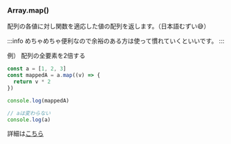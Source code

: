 ### Array.map()

配列の各値に対し関数を適応した値の配列を返します。（日本語むずい😅）

:::info
めちゃめちゃ便利なので余裕のある方は使って慣れていくといいです。
:::

例） 配列の全要素を2倍する

```javascript
const a = [1, 2, 3]
const mappedA = a.map((v) => {
  return v * 2
})

console.log(mappedA)

// aは変わらない
console.log(a)
```

詳細は[こちら](https://developer.mozilla.org/ja/docs/Web/JavaScript/Reference/Global_Objects/Array/map)
